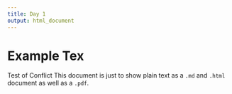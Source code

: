 ```yaml
---
title: Day 1
output: html_document
---
```


# Example Tex
 Test of Conflict 
This document is just to show plain text as a `.md` and `.html` document as well as a `.pdf`.
